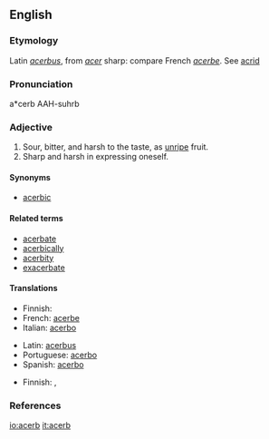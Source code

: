 ==English==

===Etymology===
Latin ''[[acerbus]]'', from ''[[acer]]'' sharp: compare French ''[[acerbe]]''. See [[acrid]]

===Pronunciation===
a*cerb
AAH-suhrb

===Adjective===
{{en-adj|'''more acerb''' or '''[[acerber]]'''|'''most acerb''' or '''[[acerbest]]}}

# Sour, bitter, and harsh to the taste, as [[unripe]] fruit.
# Sharp and harsh in expressing oneself.

====Synonyms====
* [[acerbic]]

====Related terms====
* [[acerbate]]
* [[acerbically]]
* [[acerbity]]
* [[exacerbate]]

====Translations====
{{trans-top|bitter to the taste}}
* Finnish: {{t|fi|kitkerä}}
* French: [[acerbe]]
* Italian: [[acerbo]]
{{trans-mid}}
* Latin: [[acerbus]]
* Portuguese: [[acerbo]]
* Spanish: [[acerbo]]
{{trans-bottom}}

{{trans-top|sharp and harsh in expression}}
* Finnish: {{t|fi|pureva}}, {{t|fi|kitkerä}}
{{trans-mid}}
{{trans-bottom}}

===References===
{{R:Webster 1913}}

[[io:acerb]]
[[it:acerb]]